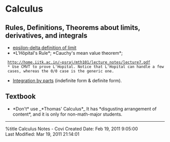 = Calculus =

== Rules, Definitions, Theorems about limits, derivatives, and integrals ==
* [[epsilon-delta definition of limit]]
* *L'Hôpital's Rule*; *Cauchy's mean value theorem*;
  http://home.iitk.ac.in/~psraj/mth101/lecture_notes/lecture7.pdf 
  * Use CMVT to prove L'Hopital. Notice that L'Hopital can handle a few cases, whereas the 0/0 case is the generic one.
* [[Integration by parts]] (indefinite form & definite form).

== Textbook ==
* *Don't* use _*Thomas' Calculus*_ It has *disgusting arrangement of content*, and it is only for non-math-major students.
----------
%title Calculus Notes - Covi
Created Date: Feb 19, 2011 9:05:00<br />
Last Modified: Mar 19, 2011 21:14:01 
